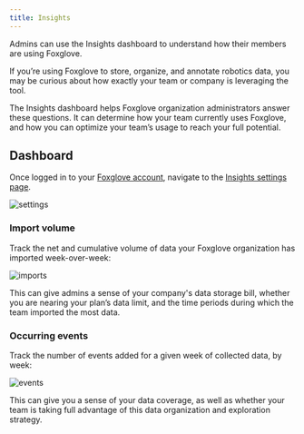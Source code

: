 ```yaml
---
title: Insights
---
```


Admins can use the Insights dashboard to understand how their members are using Foxglove.

If you’re using Foxglove to store, organize, and annotate robotics data, you may be curious about how exactly your team or company is leveraging the tool.

The Insights dashboard helps Foxglove organization administrators answer these questions. It can determine how your team currently uses Foxglove, and how you can optimize your team’s usage to reach your full potential.

## Dashboard

Once logged in to your [Foxglove account](https://console.foxglove.dev), navigate to the [Insights settings page](https://console.foxglove.dev/settings/insights).

![settings](/img/docs/data-platform/insights/settings.webp)

### Import volume

Track the net and cumulative volume of data your Foxglove organization has imported week-over-week:

![imports](/img/docs/data-platform/insights/imports.webp)

This can give admins a sense of your company's data storage bill, whether you are nearing your plan’s data limit, and the time periods during which the team imported the most data.

### Occurring events

Track the number of events added for a given week of collected data, by week:

![events](/img/docs/data-platform/insights/events.webp)

This can give you a sense of your data coverage, as well as whether your team is taking full advantage of this data organization and exploration strategy.

